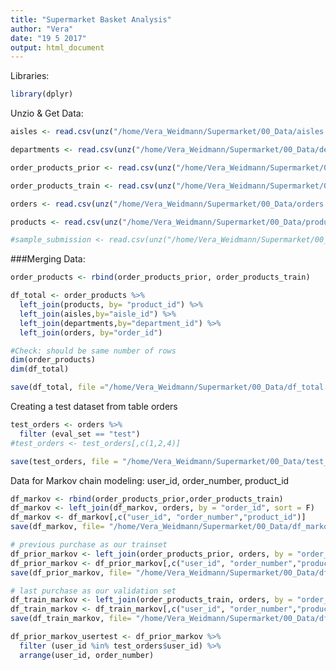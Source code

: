 ```yaml
---
title: "Supermarket Basket Analysis"
author: "Vera"
date: "19 5 2017"
output: html_document
---
```


Libraries:
```r
library(dplyr)
```


Unzio & Get Data:
```r
aisles <- read.csv(unz("/home/Vera_Weidmann/Supermarket/00_Data/aisles.csv.zip", "aisles.csv"), stringsAsFactors = FALSE)

departments <- read.csv(unz("/home/Vera_Weidmann/Supermarket/00_Data/departments.csv.zip", "departments.csv"), stringsAsFactors = FALSE)

order_products_prior <- read.csv(unz("/home/Vera_Weidmann/Supermarket/00_Data/order_products__prior.csv.zip", "order_products__prior.csv"), stringsAsFactors = FALSE)

order_products_train <- read.csv(unz("/home/Vera_Weidmann/Supermarket/00_Data/order_products__train.csv.zip", "order_products__train.csv"), stringsAsFactors = FALSE)

orders <- read.csv(unz("/home/Vera_Weidmann/Supermarket/00_Data/orders.csv.zip", "orders.csv"), stringsAsFactors = FALSE)

products <- read.csv(unz("/home/Vera_Weidmann/Supermarket/00_Data/products.csv.zip", "products.csv"), stringsAsFactors = FALSE)

#sample_submission <- read.csv(unz("/home/Vera_Weidmann/Supermarket/00_Data/sample_submission.csv.zip", "sample_submission.csv"), stringsAsFactors = FALSE)

```

###Merging Data:
```r
order_products <- rbind(order_products_prior, order_products_train)

df_total <- order_products %>%
  left_join(products, by= "product_id") %>%
  left_join(aisles,by="aisle_id") %>%
  left_join(departments,by="department_id") %>% 
  left_join(orders, by="order_id")

#Check: should be same number of rows
dim(order_products)
dim(df_total)

save(df_total, file ="/home/Vera_Weidmann/Supermarket/00_Data/df_total.rda")
```

Creating a test dataset from table orders
```r
test_orders <- orders %>%
  filter (eval_set == "test")
#test_orders <- test_orders[,c(1,2,4)]

save(test_orders, file = "/home/Vera_Weidmann/Supermarket/00_Data/test_orders.rda")
```

Data for Markov chain modeling: user_id, order_number, product_id
```r
df_markov <- rbind(order_products_prior,order_products_train)
df_markov <- left_join(df_markov, orders, by = "order_id", sort = F)
df_markov <- df_markov[,c("user_id", "order_number","product_id")]
save(df_markov, file= "/home/Vera_Weidmann/Supermarket/00_Data/df_markov.rda")

# previous purchase as our trainset
df_prior_markov <- left_join(order_products_prior, orders, by = "order_id", sort = F)
df_prior_markov <- df_prior_markov[,c("user_id", "order_number","product_id")]
save(df_prior_markov, file= "/home/Vera_Weidmann/Supermarket/00_Data/df_prior_markov.rda")

# last purchase as our validation set
df_train_markov <- left_join(order_products_train, orders, by = "order_id", sort = F)
df_train_markov <- df_train_markov[,c("user_id", "order_number","product_id")]
save(df_train_markov, file= "/home/Vera_Weidmann/Supermarket/00_Data/df_train_markov.rda")

```
```r
df_prior_markov_usertest <- df_prior_markov %>%
  filter (user_id %in% test_orders$user_id) %>%
  arrange(user_id, order_number)

```


